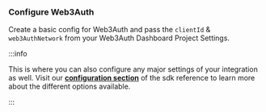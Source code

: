 ### Configure Web3Auth

Create a basic config for Web3Auth and pass the `clientId` & `web3AuthNetwork` from your Web3Auth Dashboard Project Settings.

:::info

This is where you can also configure any major settings of your integration as well. Visit our [**configuration section**](/embedded-wallets/sdk/react) of the sdk reference to learn more about the different options available.

:::
